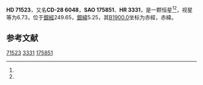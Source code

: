 {{Starbox begin
| name = HD 71523
}}
{{Starbox observe
| epoch = [[J2000.0|J2000.0]]
| constell = {{星座名待查}}<ref name=SIMBAD>{{cite web
 | url=http://simbad.u-strasbg.fr/simbad/sim-id?Ident=HR+3331
 | title =Pulsating variable Star
 | publisher=Centre de Données astronomiques de Strasbourg
 | work=SIMBAD
 | accessdate=2012-07-13}}</ref><ref name=DATA>{{cite web
 | url=http://vizier.u-strasbg.fr/viz-bin/VizieR-5?-out.add=.&-source=5050&-corr=PK=HR&-out.max=9999&HR=3331
 | title=VizieR Detailed Page
 | accessdate=2012-07-13
 | archive-date=2019-02-16
 | archive-url=https://web.archive.org/web/20190216120128/http://vizier.u-strasbg.fr/viz-bin/VizieR-5?-out.add=.&-source=5050&-corr=PK=HR&-out.max=9999&HR=3331
 | dead-url=no
 }}</ref>
| 星官 = 
| ra = {{RA|8|26|50.8}}<ref name=SIMBAD /><ref name=DATA />
| dec = {{DEC|-29|12|55}}<ref name=SIMBAD /><ref name=DATA />
| appmag_v = 6.73<ref name=SIMBAD /><ref name=DATA />
}}
{{Starbox character
| class = B9.5V<ref name=SIMBAD /><ref name=DATA />
| b-v = -0.05<ref name=SIMBAD /><ref name=DATA />
| u-b = <ref name=SIMBAD /><ref name=DATA />
| r-i = <ref name=SIMBAD /><ref name=DATA />
| variable = 
}}
{{Starbox astrometry
| radial_v = 
| prop_mo_ra = 37
| parallax = 
| p_error = 
}}
{{Starbox catalog
| names =CD-28 6048，[[SAO星表|SAO]] 175851，[[HD星表|HD]] 71523，[[HR星表|HR]] 3331}}
{{Starbox reference |Simbad=HR+3331}}
{{Starbox end}}

'''HD 71523'''，又名'''CD-28 6048'''，'''SAO 175851'''、'''HR 3331'''，是一颗恒星<ref name=SIMBAD /><ref name=DATA />，视星等为6.73，位于[[銀道座標系|銀經]]249.65，[[銀道座標系|銀緯]]5.25，其[[B1900.0|B1900.0]]坐标为赤經{{RA|8|22|43.4}}，赤緯{{DEC|-28|5.25|13}}。

== 参考文献 ==
{{reflist}}

{{star-stub}}

[[Category:HD和HDE天體|71523]]
[[Category:HR天體|3331]]
[[Category:SAO天體|175851]]